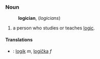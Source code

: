 ===Noun===
:'''logician''', (''logicians'')

# a person who studies or teaches [[logic]].

====Translations====
*{{sk}}: [[logik#Slovak|logik]] ''m'', [[logička]] ''f''